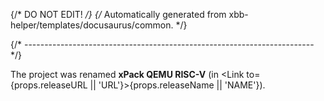{/* DO NOT EDIT! */}
{/* Automatically generated from xbb-helper/templates/docusaurus/common. */}


{/* ------------------------------------------------------------------------ */}

The project was renamed **xPack QEMU RISC-V**
(in <Link to={props.releaseURL || 'URL'}>{props.releaseName || 'NAME'}</Link>).
